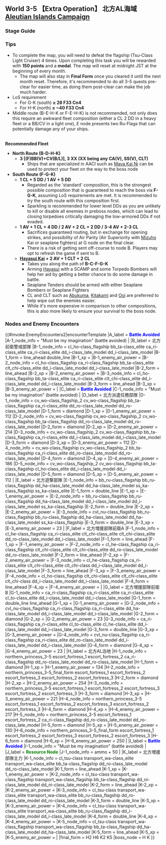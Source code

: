 ==World 3-5 【Extra Operation】 北方AL海域 [[wikipedia:en:Aleutian Islands Campaign|Aleutian Islands Campaign]]==
{{LabSortieworld
| map = 3-5_Map.png
| difficulty = ☆ ☆ ☆ ☆ ☆ ☆ ☆ ☆ ☆
| item = {{Ammo}}
| exp = 400
| code = 北方海域戦闘哨戒 (Northern Water Combat Patrols)
| jptext =北方海域に敵増援の動きがある。中規模の水上打撃部隊を派遣し、敵増援を捕捉、これを撃破せよ！
| entext = There is a movement of enemy reinforcements to the northern sea. Dispatch a medium size fleet, intercept the enemy reinforcements and destroy it! 
| aircon = {{AirControlSystem
| Map = 3-5 True-South
| Fleet = 1XX 5DD (XX = AV or CL)
| Route = F-G-K
| AS = 35
| Notes = Enemy Air Power only present after 3 clears.
}}
{{AirControlSystem
| Map = 3-5 South
| Fleet = 2CL 4XX (XX = AV or DD)
| Route = Random based on # of DDs.<br/>F-G-K<br/>B-C-F-G-K
| AS = 35
| Notes = Enemy Air Power only present after 3 clears.
}}
{{AirControlSystem
| Map = 3-5 North
| Fleet = 3CV 3XX (XX = CA(V), SS(V), CLT)
| Route = B-D-H-K
| AS = 381
| Notes = CVs and BBs are interchangeable.
}}
}}

===Stage Guide===
{{MapBranchingTable
|title = 3-5 Branching Rules
|expand = true
|id = 3-5
|0 -> B = 
* Guaranteed if one of the following requirements are met:
** Amount of SS(V) ≧ 3
** Amount of (F)BB(V) ≧ 2
** Amount of (F)BB(V) + CA(V) ≧ 3
** Fleet contains CV(L)
** Fleet contains CLT
* 25% chance of B when amount of DD = 4
* 50% chance of B when amount of DD ≦ 3

|0 -> F = 	
* Does not meet the requirements to go to B
* Guaranteed if the amount of DD ≧ 5
* 75% chance of F when amount of DD = 4
* 50% chance of F when amount of DD ≦ 3

|B -> A/empty = 
* Meet '''ANY''' of the following requirements:
** Amount of SS(V) ≧ 4
** Amount of CV(L/B) ≧ 4
** Amount of CV(L/B) + (F)BB(V) ≧ 5

|B -> C/empty = * Does not meet the requirement to go to any other nodes

|B -> D = 
* Meet '''ANY''' of the following requirements:
** Amount of CLT ≧ 2
** Amount of CV(L) ≧ 2
** Amount of (F)BB(V) ≧ 3 ('''Overrides E node branching''')
** Amount of CA(V) ≧ 2 and use neither a DD / CL

|B -> E = 
* Meet '''ALL''' of the following requirements:
** Amount of DD ≧ 2
** Amount of CL = 1
** Fleet contains no CV(L/B)

|E -> H = *Fixed Route

|F -> E = 
* Guaranteed if one of the following requirements are met:
** Fleet contains CV(L/B), (F)BB(V) or LHA
* 25% chance of E if none of the requirements are met

|F -> G = 
* Guaranteed if '''ALL''' of the following requirements are met:
** Amount of CL ≦ 2
** Fleet contains no LHA, CA(V), (F)BB(V) or CV(L/B)
* 75% chance of G if none of the requirements are me

|G -> I/empty = 
* Fail the LoS check with a F33(Cn=4) LoS value of < 23
* Random routing if the F33(Cn=4) LoS value is between 23 and 28

|G -> K = 
* Pass the LoS check with a F33(Cn=4) LoS value of > 28
* Random routing if the F33(Cn=4) LoS value is between 23 and 28

|H -> J/resource =  
* Meet '''ANY''' of the following requirements (LoS check pass is ignored):
** Amount of (F)BB(V) + CV(B/L) ≧ 2 '''AND''' Fleet contains [[Akitsumaru]]
** Amount of (F)BB(V) + CV(B/L) ≧ 4
* Fail the LoS check

|H -> K = * Pass the LoS check (40 Cn4) '''AND''' do not meet the requirements to go to node J
}}

===Tips===
* To complete the map, you will need to defeat the flagship (Tsu-Class Light Cruiser) 4 times. Upon completing this task you will be rewarded with '''150 points''' and a '''medal'''. The map will reset at midnight JST at the beginning of every month.
**The map will also stay in '''Final Form''' once you cleared it until the next month reset. Therefore, it's recommended to do all 3-5 quests pre-clear for easier time, as doing them post-clear can make the job much harder.
* LoS requirement
**For G-K (south) '''≥ 28 F33 Cn4''' 
**For H-K (north) '''≥ ~40 F33 Cn4'''
* Middle route (B-E-H-K or F-E-H-K) is not recommended, not only does this require an awkward fleet composition (either a CL 2 DD in a heavy fleet or a BB/CV in a light one), E node presents two Ru-Flags that can potentially damage any of your ships.
<br/>'''Recommended Fleet'''
*'''North Route (B-D-H-K)'''
**'''3 [(F)BB(V)+CV(B/L)], 3 XX (XX being any CA(V), SS(V), CLT)'''
***Ships that are specialized in AACI such as [[Maya|Maya Kai Ni]] can be used to protect your fleet on the way to the boss node
*'''South Route (F-G-K)'''
**''' 1 CL + 5 DD / 1 AV + 5 DD'''
*** Regarded as the 'standard' composition, this is the strongest possible composition that is guaranteed to reach the boss via '''F-G-K''', assuming LoS requirements are met. It is recommended to try the south route with this composition first.
*** Sparkling is recommended for lower level DDs as you are unlikely to kill or disable all enemies in preboss nodes, which can lead to closing torpedoes critically damaging the low-armored DDs if not evaded.
**''' 1 AV + 1 CL + 4 DD / 2 AV + 2 CL + 2 DD / 3-4 AV + 2-3 CL'''
***Sacrifices guaranteed routing, but in exchange for opening strikes, and possibility of Air Parity (Air Superiority with [[Mizuho]] Kai or seaplane fighters) at G node on the final clear.
*** There is a risk of getting sent off-course to node B. Players may opt to refresh the game if sent to B.
**'''[[Hayasui|Hayasui Kai]] + 2 AV + 1 CLT + 2 CL'''
***Takes you along the path of '''B-C-F-G-K'''
***Arming [[Hayasui]] with a SCAMP and some Torpedo Bombers will help her aid by getting a better chance to do some damage in battle.
*** Seaplane Tenders should be armed with either Seaplane Bombers or Seaplane Fighters
*** CL and CLT such as [[Abukuma]], [[Kitakami]] and [[Ooi]] are preferred to help wipe out the enemies easier.
*** While it's more expensive in comparison to other compositions, this is also more likely to ensure your survival to the boss node.

===Nodes and Enemy Encounters===
{{#invoke:EnemyEncounters2|encounterTemplate
|A_label = '''<span style="color:blue">Battle Avoided</span>'''
|A-1_node_info = "Must be my imagination" (battle avoided)
|
|B_label = 北方前衛警戒部隊
|B-1_node_info = cl_ho-class_flagship bb_ta-class_elite ca_ri-class_elite ca_ri-class_elite dd_i-class_late_model dd_i-class_late_model
|B-1_form = line_ahead double_line
|B-1_xp =
|B-1_enemy_air_power =
|B-2_node_info = cl_ho-class_flagship ca_ri-class_flagship bb_ta-class_elite clt_chi-class_elite dd_i-class_late_model dd_i-class_late_model
|B-2_form = line_ahead
|B-2_xp =
|B-2_enemy_air_power =
|B-3_node_info = cl_ho-class_flagship bb_ta-class_elite ca_ri-class_elite clt_chi-class_elite dd_i-class_late_model dd_i-class_late_model
|B-3_form = line_ahead
|B-3_xp =
|B-3_enemy_air_power =
|
|C_label = '''<span style="color:blue">Battle Avoided</span>'''
|C-1_node_info = "Must be my imagination" (battle avoided)
|
|D_label = 北方派遣任務部隊
|D-1_node_info = cv_wo-class_flagship_2 cv_wo-class_flagship bb_ta-class_flagship ca_ri-class_elite dd_ro-class_late_model dd_ro-class_late_model
|D-1_form = diamond
|D-1_xp =
|D-1_enemy_air_power = 112
|D-2_node_info = cv_wo-class_flagship cv_wo-class_flagship_2 cv_wo-class_flagship bb_ta-class_flagship dd_ro-class_late_model dd_ro-class_late_model
|D-2_form = diamond
|D-2_xp =
|D-2_enemy_air_power = 214
|D-3_node_info = cv_wo-class_flagship_2 cv_wo-class_flagship bb_ta-class_flagship ca_ri-class_elite dd_i-class_late_model dd_i-class_late_model
|D-3_form = diamond
|D-3_xp =
|D-3_enemy_air_power = 112
|D-4_node_info = cv_wo-class_flagship cv_wo-class_flagship_2 bb_ta-class_flagship ca_ri-class_elite dd_ro-class_late_model dd_ro-class_late_model
|D-4_form = diamond
|D-4_xp =
|D-4_enemy_air_power = 186
|D-5_node_info = cv_wo-class_flagship_2 cv_wo-class_flagship bb_ta-class_flagship cl_ho-class_elite dd_i-class_late_model dd_i-class_late_model
|D-5_form = diamond
|D-5_xp =
|D-5_enemy_air_power = 112
|
|E_label = 北方遊撃部隊
|E-1_node_info = bb_ru-class_flagship bb_ru-class_flagship dd_ha-class_late_model dd_ha-class_late_model ss_ka-class_flagship ss_ka-class_elite
|E-1_form = double_line
|E-1_xp =
|E-1_enemy_air_power =
|E-2_node_info = bb_ru-class_flagship bb_ru-class_flagship dd_ha-class_late_model dd_i-class_late_model dd_i-class_late_model ss_ka-class_flagship
|E-2_form = double_line
|E-2_xp =
|E-2_enemy_air_power =
|E-3_node_info = cvl_nu-class_flagship bb_ru-class_flagship bb_ru-class_flagship dd_ha-class_late_model dd_ha-class_late_model ss_ka-class_flagship
|E-3_form = double_line
|E-3_xp =
|E-3_enemy_air_power = 23
|
|F_label = 北方増援部隊前衛A
|F-1_node_info = cl_he-class_flagship ca_ri-class_elite clt_chi-class_elite clt_chi-class_elite dd_ro-class_late_model dd_i-class_late_model
|F-1_form = line_ahead
|F-1_xp =
|F-1_enemy_air_power =
|F-2_node_info = cl_he-class_flagship ca_ri-class_flagship clt_chi-class_elite clt_chi-class_elite dd_ro-class_late_model dd_ro-class_late_model
|F-2_form = line_ahead
|F-2_xp =
|F-2_enemy_air_power =
|F-3_node_info = cl_he-class_flagship ca_ri-class_elite clt_chi-class_elite clt_chi-class dd_i-class_late_model dd_i-class_late_model
|F-3_form = line_ahead
|F-3_xp =
|F-3_enemy_air_power =
|F-4_node_info = cl_ho-class_flagship clt_chi-class_elite clt_chi-class_elite clt_chi-class dd_i-class_late_model dd_i-class_late_model
|F-4_form = line_ahead
|F-4_xp =
|F-4_enemy_air_power =
|
|G_label = 北方増援部隊前衛B
|G-1_node_info = ca_ri-class_flagship ca_ri-class_elite ca_ri-class_elite cl_to-class_elite dd_i-class_late_model dd_i-class_late_model
|G-1_form = double_line line_ahead
|G-1_xp =
|G-1_enemy_air_power =
|G-2_node_info = cvl_nu-class_flagship ca_ri-class_flagship ca_ri-class_elite dd_ha-class_late_model dd_i-class_late_model dd_i-class_late_model
|G-2_form = diamond
|G-2_xp =
|G-2_enemy_air_power = 23
|G-3_node_info = ca_ri-class_flagship ca_ri-class_elite cl_to-class_elite cl_he-class_elite dd_i-class_late_model dd_i-class_late_model
|G-3_form = double_line
|G-3_xp =
|G-3_enemy_air_power =
|G-4_node_info = cvl_nu-class_flagship ca_ri-class_flagship ca_ri-class_elite dd_ro-class_late_model dd_i-class_late_model dd_i-class_late_model
|G-4_form = diamond
|G-4_xp =
|G-4_enemy_air_power = 23
|
|H_label = 北方AL泊地
|H-1_node_info = northern_princess_3-5 escort_fortress_1 escort_fortress_2 ca_ri-class_flagship dd_ro-class_late_model dd_ro-class_late_model
|H-1_form = diamond
|H-1_xp =
|H-1_enemy_air_power = 134
|H-2_node_info = northern_princess_3-5_final_form escort_fortress_1 escort_fortress_2 escort_fortress_3 escort_fortress_2 escort_fortress_3
|H-2_form = diamond
|H-2_xp =
|H-2_enemy_air_power = 254
|H-3_node_info = northern_princess_3-5 escort_fortress_1 escort_fortress_2 escort_fortress_3 escort_fortress_2 escort_fortress_3
|H-3_form = diamond
|H-3_xp =
|H-3_enemy_air_power = 221
|H-4_node_info = northern_princess_3-5 escort_fortress_1 escort_fortress_2 escort_fortress_3 escort_fortress_2 escort_fortress_3
|H-4_form = diamond
|H-4_xp =
|H-4_enemy_air_power = 217
|H-5_node_info = northern_princess_3-5 escort_fortress_1 escort_fortress_2 ca_ri-class_flagship dd_ro-class_late_model dd_ro-class_late_model
|H-5_form = diamond
|H-5_xp =
|H-5_enemy_air_power = 130
|H-6_node_info = northern_princess_3-5_final_form escort_fortress_1 escort_fortress_2 escort_fortress_3 escort_fortress_2 escort_fortress_3
|H-6_form = diamond
|H-6_xp =
|H-6_enemy_air_power = 250
|
|I_label = '''<span style="color:blue">Battle Avoided</span>'''
|I-1_node_info = "Must be my imagination" (battle avoided)
|
|J_label = '''<span style="color:green">Resource Node</span>'''
|J-1_node_info = ammo + 50
|
|K_label = 北方増援部隊主力
|K-1_node_info = cl_tsu-class transport_wa-class_elite transport_wa-class_elite bb_ta-class_flagship dd_ro-class_late_model dd_ro-class_late_model
|K-1_form = line_ahead
|K-1_xp =
|K-1_enemy_air_power =
|K-2_node_info = cl_tsu-class transport_wa-class_flagship transport_wa-class_flagship bb_ta-class_flagship dd_ni-class_late_model dd_ni-class_late_model
|K-2_form = line_ahead
|K-2_xp =
|K-2_enemy_air_power =
|K-3_node_info = cl_tsu-class transport_wa-class_elite transport_wa-class_elite bb_ru-class_flagship dd_ro-class_late_model dd_ro-class_late_model
|K-3_form = double_line
|K-3_xp =
|K-3_enemy_air_power =
|K-4_node_info = cl_tsu-class transport_wa-class_elite transport_wa-class_elite bb_ru-class_flagship dd_i-class_late_model dd_i-class_late_model
|K-4_form = double_line
|K-4_xp =
|K-4_enemy_air_power =
|K-5_node_info = cl_tsu-class transport_wa-class_flagship transport_wa-class_flagship bb_ta-class_flagship dd_ha-class_late_model dd_ha-class_late_model
|K-5_form = line_ahead
|K-5_xp =
|K-5_enemy_air_power =
|
|final_form = H2 H6 K2 K5
|boss_node = H K
}}

{{:{{BASEPAGENAME}}/3-5/Drop list}}